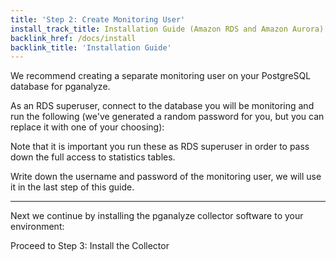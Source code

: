 ```yaml
---
title: 'Step 2: Create Monitoring User'
install_track_title: Installation Guide (Amazon RDS and Amazon Aurora)
backlink_href: /docs/install
backlink_title: 'Installation Guide'
---
```



We recommend creating a separate monitoring user on your PostgreSQL database for pganalyze.

As an RDS superuser, connect to the database you will be monitoring and run the following (we've
generated a random password for you, but you can replace it with one of your choosing):

<MonitoringUserSetupInstructions />

Note that it is important you run these as RDS superuser in order to pass down the full access to statistics tables.

Write down the username and password of the monitoring user, we will use it in the last step of this guide.

---

Next we continue by installing the pganalyze collector software to your environment:

<Link className="btn btn-success" to="03_install_collector">
  Proceed to Step 3: Install the Collector
</Link>
